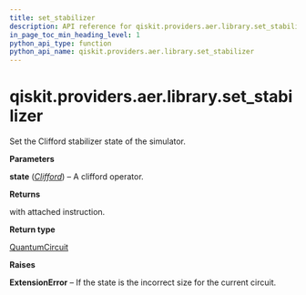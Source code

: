 ```yaml
---
title: set_stabilizer
description: API reference for qiskit.providers.aer.library.set_stabilizer
in_page_toc_min_heading_level: 1
python_api_type: function
python_api_name: qiskit.providers.aer.library.set_stabilizer
---
```


# qiskit.providers.aer.library.set\_stabilizer

<Function id="qiskit.providers.aer.library.set_stabilizer" isDedicatedPage={true} github="https://github.com/qiskit/qiskit-aer/tree/stable/0.8/qiskit/providers/aer/library/set_instructions/set_stabilizer.py" signature="set_stabilizer(self, state)">
  Set the Clifford stabilizer state of the simulator.

  **Parameters**

  **state** ([*Clifford*](qiskit.quantum_info.Clifford "qiskit.quantum_info.Clifford")) – A clifford operator.

  **Returns**

  with attached instruction.

  **Return type**

  [QuantumCircuit](qiskit.circuit.QuantumCircuit "qiskit.circuit.QuantumCircuit")

  **Raises**

  **ExtensionError** – If the state is the incorrect size for the current circuit.
</Function>

